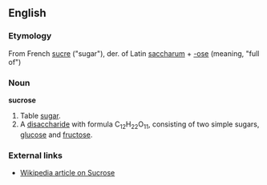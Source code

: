 ==English==
===Etymology===
From French [[sucre]] ("sugar"), der. of Latin [[saccharum]] + [[-ose]] (meaning, "full of")
===Noun===
'''sucrose'''
#Table [[sugar]].
#A [[disaccharide]] with formula C<sub>12</sub>H<sub>22</sub>O<sub>11</sub>, consisting of two simple sugars, [[glucose]] and [[fructose]].
===External links===
*[[w:sucrose|Wikipedia article on Sucrose]]